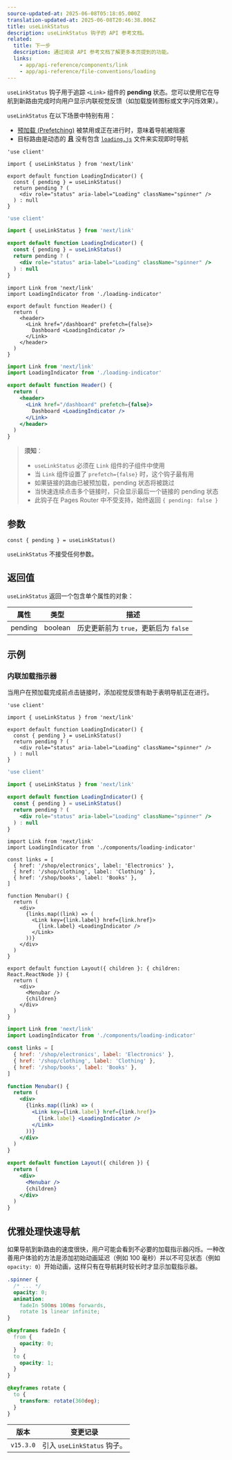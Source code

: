 ```yaml
---
source-updated-at: 2025-06-08T05:18:05.000Z
translation-updated-at: 2025-06-08T20:46:38.806Z
title: useLinkStatus
description: useLinkStatus 钩子的 API 参考文档。
related:
  title: 下一步
  description: 通过阅读 API 参考文档了解更多本页提到的功能。
  links:
    - app/api-reference/components/link
    - app/api-reference/file-conventions/loading
---
```


`useLinkStatus` 钩子用于追踪 `<Link>` 组件的 **pending** 状态。您可以使用它在导航到新路由完成时向用户显示内联视觉反馈（如加载旋转图标或文字闪烁效果）。

`useLinkStatus` 在以下场景中特别有用：

- [预加载 (Prefetching)](/docs/app/getting-started/linking-and-navigating#prefetching) 被禁用或正在进行时，意味着导航被阻塞
- 目标路由是动态的 **且** 没有包含 [`loading.js`](/docs/app/api-reference/file-conventions/loading) 文件来实现即时导航

```tsx filename="app/loading-indicator.tsx" switcher
'use client'

import { useLinkStatus } from 'next/link'

export default function LoadingIndicator() {
  const { pending } = useLinkStatus()
  return pending ? (
    <div role="status" aria-label="Loading" className="spinner" />
  ) : null
}
```

```jsx filename="app/loading-indicator.js" switcher
'use client'

import { useLinkStatus } from 'next/link'

export default function LoadingIndicator() {
  const { pending } = useLinkStatus()
  return pending ? (
    <div role="status" aria-label="Loading" className="spinner" />
  ) : null
}
```

```tsx filename="app/header.tsx" switcher
import Link from 'next/link'
import LoadingIndicator from './loading-indicator'

export default function Header() {
  return (
    <header>
      <Link href="/dashboard" prefetch={false}>
        Dashboard <LoadingIndicator />
      </Link>
    </header>
  )
}
```

```jsx filename="app/header.js" switcher
import Link from 'next/link'
import LoadingIndicator from './loading-indicator'

export default function Header() {
  return (
    <header>
      <Link href="/dashboard" prefetch={false}>
        Dashboard <LoadingIndicator />
      </Link>
    </header>
  )
}
```

> **须知**：
>
> - `useLinkStatus` 必须在 `Link` 组件的子组件中使用
> - 当 `Link` 组件设置了 `prefetch={false}` 时，这个钩子最有用
> - 如果链接的路由已被预加载，pending 状态将被跳过
> - 当快速连续点击多个链接时，只会显示最后一个链接的 pending 状态
> - 此钩子在 Pages Router 中不受支持，始终返回 `{ pending: false }`

## 参数

```tsx
const { pending } = useLinkStatus()
```

`useLinkStatus` 不接受任何参数。

## 返回值

`useLinkStatus` 返回一个包含单个属性的对象：

| 属性     | 类型     | 描述                                  |
| -------- | ------- | ------------------------------------- |
| pending  | boolean | 历史更新前为 `true`，更新后为 `false` |

## 示例

### 内联加载指示器

当用户在预加载完成前点击链接时，添加视觉反馈有助于表明导航正在进行。

```tsx filename="app/components/loading-indicator.tsx" switcher
'use client'

import { useLinkStatus } from 'next/link'

export default function LoadingIndicator() {
  const { pending } = useLinkStatus()
  return pending ? (
    <div role="status" aria-label="Loading" className="spinner" />
  ) : null
}
```

```jsx filename="app/components/loading-indicator.js" switcher
'use client'

import { useLinkStatus } from 'next/link'

export default function LoadingIndicator() {
  const { pending } = useLinkStatus()
  return pending ? (
    <div role="status" aria-label="Loading" className="spinner" />
  ) : null
}
```

```tsx filename="app/shop/layout.tsx" switcher
import Link from 'next/link'
import LoadingIndicator from './components/loading-indicator'

const links = [
  { href: '/shop/electronics', label: 'Electronics' },
  { href: '/shop/clothing', label: 'Clothing' },
  { href: '/shop/books', label: 'Books' },
]

function Menubar() {
  return (
    <div>
      {links.map((link) => (
        <Link key={link.label} href={link.href}>
          {link.label} <LoadingIndicator />
        </Link>
      ))}
    </div>
  )
}

export default function Layout({ children }: { children: React.ReactNode }) {
  return (
    <div>
      <Menubar />
      {children}
    </div>
  )
}
```

```jsx filename="app/shop/layout.js" switcher
import Link from 'next/link'
import LoadingIndicator from './components/loading-indicator'

const links = [
  { href: '/shop/electronics', label: 'Electronics' },
  { href: '/shop/clothing', label: 'Clothing' },
  { href: '/shop/books', label: 'Books' },
]

function Menubar() {
  return (
    <div>
      {links.map((link) => (
        <Link key={link.label} href={link.href}>
          {link.label} <LoadingIndicator />
        </Link>
      ))}
    </div>
  )
}

export default function Layout({ children }) {
  return (
    <div>
      <Menubar />
      {children}
    </div>
  )
}
```

## 优雅处理快速导航

如果导航到新路由的速度很快，用户可能会看到不必要的加载指示器闪烁。一种改善用户体验的方法是添加初始动画延迟（例如 100 毫秒）并以不可见状态（例如 `opacity: 0`）开始动画，这样只有在导航耗时较长时才显示加载指示器。

```css filename="app/styles/global.css"
.spinner {
  /* ... */
  opacity: 0;
  animation:
    fadeIn 500ms 100ms forwards,
    rotate 1s linear infinite;
}

@keyframes fadeIn {
  from {
    opacity: 0;
  }
  to {
    opacity: 1;
  }
}

@keyframes rotate {
  to {
    transform: rotate(360deg);
  }
}
```

| 版本       | 变更记录                     |
| ---------- | --------------------------- |
| `v15.3.0`  | 引入 `useLinkStatus` 钩子。 |